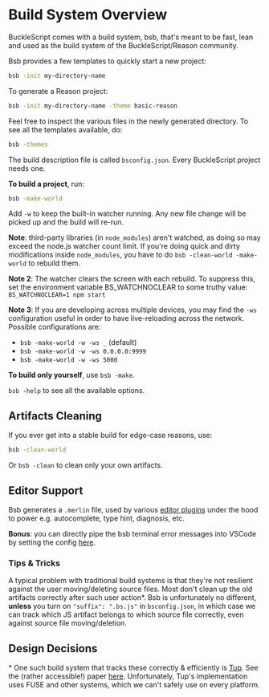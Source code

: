 # Build System Overview

BuckleScript comes with a build system, bsb, that's meant to be fast, lean and used as the build system of the BuckleScript/Reason community.

Bsb provides a few templates to quickly start a new project:

```sh
bsb -init my-directory-name
```

To generate a Reason project:

```sh
bsb -init my-directory-name -theme basic-reason
```

Feel free to inspect the various files in the newly generated directory. To see all the templates available, do:

```sh
bsb -themes
```

<!-- TODO: clean up themes -->

The build description file is called `bsconfig.json`. Every BuckleScript project needs one.

**To build a project**, run:

```sh
bsb -make-world
```

Add `-w` to keep the built-in watcher running. Any new file change will be picked up and the build will re-run.

**Note**: third-party libraries (in `node_modules`) aren't watched, as doing so may exceed the node.js watcher count limit. If you're doing quick and dirty modifications inside `node_modules`, you have to do `bsb -clean-world -make-world` to rebuild them.

**Note 2**: The watcher clears the screen with each rebuild. To suppress this, set the environment variable BS_WATCHNOCLEAR to some truthy value: `BS_WATCHNOCLEAR=1 npm start`

**Note 3**: If you are developing across multiple devices, you may find the `-ws` configuration useful in order to have live-reloading across the network. Possible configurations are:
- `bsb -make-world -w -ws _` (default)
- `bsb -make-world -w -ws 0.0.0.0:9999`
- `bsb -make-world -w -ws 5000`

**To build only yourself**, use `bsb -make`.

`bsb -help` to see all the available options.

## Artifacts Cleaning

If you ever get into a stable build for edge-case reasons, use:

```sh
bsb -clean-world
```

Or `bsb -clean` to clean only your own artifacts.

## Editor Support

Bsb generates a `.merlin` file, used by various [editor plugins](https://reasonml.github.io/docs/en/editor-plugins.html) under the hood to power e.g. autocomplete, type hint, diagnosis, etc.

**Bonus**: you can directly pipe the bsb terminal error messages into VSCode by setting the config [here](https://github.com/reasonml-editor/vscode-reasonml#bsb).

### Tips & Tricks

A typical problem with traditional build systems is that they're not resilient against the user moving/deleting source files. Most don't clean up the old artifacts correctly after such user action\*. Bsb is unfortunately no different, **unless** you turn on `"suffix": ".bs.js"` in `bsconfig.json`, in which case we can track which JS artifact belongs to which source file correctly, even against source file moving/deletion.

## Design Decisions

\* One such build system that tracks these correctly & efficiently is [Tup](http://gittup.org/tup/). See the (rather accessible!) paper [here](http://gittup.org/tup/build_system_rules_and_algorithms.pdf). Unfortunately, Tup's implementation uses FUSE and other systems, which we can't safely use on every platform.
